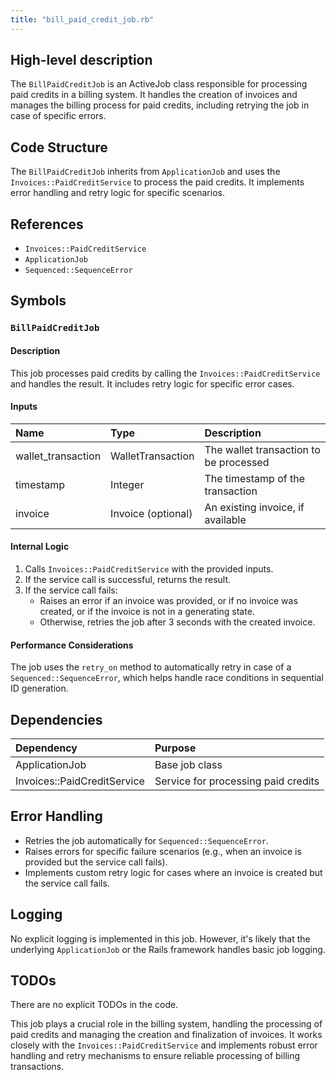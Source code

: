 ```yaml
---
title: "bill_paid_credit_job.rb"
---
```


## High-level description
The `BillPaidCreditJob` is an ActiveJob class responsible for processing paid credits in a billing system. It handles the creation of invoices and manages the billing process for paid credits, including retrying the job in case of specific errors.

## Code Structure
The `BillPaidCreditJob` inherits from `ApplicationJob` and uses the `Invoices::PaidCreditService` to process the paid credits. It implements error handling and retry logic for specific scenarios.

## References
- `Invoices::PaidCreditService`
- `ApplicationJob`
- `Sequenced::SequenceError`

## Symbols

### `BillPaidCreditJob`
#### Description
This job processes paid credits by calling the `Invoices::PaidCreditService` and handles the result. It includes retry logic for specific error cases.

#### Inputs
| Name | Type | Description |
|:-----|:-----|:------------|
| wallet_transaction | WalletTransaction | The wallet transaction to be processed |
| timestamp | Integer | The timestamp of the transaction |
| invoice | Invoice (optional) | An existing invoice, if available |

#### Internal Logic
1. Calls `Invoices::PaidCreditService` with the provided inputs.
2. If the service call is successful, returns the result.
3. If the service call fails:
   - Raises an error if an invoice was provided, or if no invoice was created, or if the invoice is not in a generating state.
   - Otherwise, retries the job after 3 seconds with the created invoice.

#### Performance Considerations
The job uses the `retry_on` method to automatically retry in case of a `Sequenced::SequenceError`, which helps handle race conditions in sequential ID generation.

## Dependencies
| Dependency | Purpose |
|:-----------|:--------|
| ApplicationJob | Base job class |
| Invoices::PaidCreditService | Service for processing paid credits |

## Error Handling
- Retries the job automatically for `Sequenced::SequenceError`.
- Raises errors for specific failure scenarios (e.g., when an invoice is provided but the service call fails).
- Implements custom retry logic for cases where an invoice is created but the service call fails.

## Logging
No explicit logging is implemented in this job. However, it's likely that the underlying `ApplicationJob` or the Rails framework handles basic job logging.

## TODOs
There are no explicit TODOs in the code.

This job plays a crucial role in the billing system, handling the processing of paid credits and managing the creation and finalization of invoices. It works closely with the `Invoices::PaidCreditService` and implements robust error handling and retry mechanisms to ensure reliable processing of billing transactions.